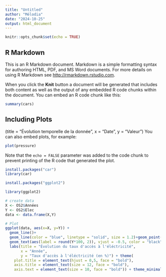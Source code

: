 ```yaml
---
title: "Untitled"
author: "Mélodia"
date: "2024-10-25"
output: html_document
---
```


```r
knitr::opts_chunk$set(echo = TRUE)
```

## R Markdown

This is an R Markdown document. Markdown is a simple formatting syntax for authoring HTML, PDF, and MS Word documents. For more details on using R Markdown see <http://rmarkdown.rstudio.com>.

When you click the **Knit** button a document will be generated that includes both content as well as the output of any embedded R code chunks within the document. You can embed an R code chunk like this:

```r
summary(cars)
```

## Including Plots
(title = "Évolution temporelle de la donnée",
       x = "Date",
       y = "Valeur")
You can also embed plots, for example:

```r
plot(pressure)
```

Note that the `echo = FALSE` parameter was added to the code chunk to prevent printing of the R code that generated the plot.


```r
install.packages("car")
library(car)
```


```r
install.packages("ggplot2")

```

```r
library(ggplot2)
```


```r
# create data
X <- OS2$Années
Y <- OS2$Elec
data <- data.frame(X,Y)

# Plot
ggplot(data, aes(x=X, y=Y)) +
  geom_line()+
  geom_line(color = "blue", linetype = "solid", size = 1.2)+geom_point(color = "black", size = 2)+ 
  geom_text(aes(label = round(Y*100, 2)), vjust = -0.5, color = "black")+
  labs(title = "Évolution du taux d'accès à l'éléctricité",
       x = "Année",
       y = "Taux d'accès à l'éléctricité (en %)") + theme(
    plot.title = element_text(hjust = 0,5, face = "bold"),
    axis.title = element_text(size = 12, face = "bold"),
    axis.text = element_text(size = 10, face = "bold")) + theme_minimal() 
```

